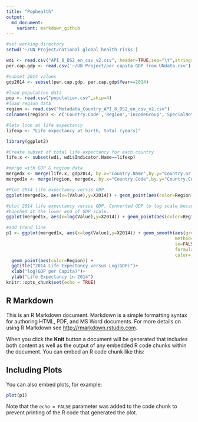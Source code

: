 ---
title: "Pophealth"
output: 
  md_document:
    variant: markdown_github
---

```{r setup, include=FALSE}
#set working directory
setwd('~/UN Project/national global health risks')

wdi <- read.csv("API_8_DS2_en_csv_v2.csv", header=TRUE,sep="\t",stringsAsFactors = TRUE)
per.cap.gdp <- read.csv('~/UN Project/per capita GDP from UNdata.csv')

#subset 2014 values
gdp2014 <- subset(per.cap.gdp, per.cap.gdp$Year==2014)

#load population data
pop <- read.csv("population.csv",skip=4)
#load region data
region <- read.csv("Metadata_Country_API_8_DS2_en_csv_v2.csv")
colnames(region) <- c('Country.Code','Region','IncomeGroup','SpecialNotes','TableName')

#lets look at life expectancy
lifexp <- "Life expectancy at birth, total (years)"

library(ggplot2)

#Create subset of total life expectancy for each country
life.x <- subset(wdi, wdi$Indicator.Name==lifexp)

#merge with GDP & region data
mergedx <- merge(life.x, gdp2014, by.x="Country.Name",by.y="Country.or.Area")
merged1x <- merge(region, mergedx, by.x="Country.Code",by.y="Country.Code")

#Plot 2014 life expectancy versis GDP. 
ggplot(merged1x, aes(x=(Value),y=X2014)) + geom_point(aes(color=Region))

#plot 2014 life expectancy versus GDP. Converted GDP to log scale because most points were
#bunched at the lower end of GDP scale.
ggplot(merged1x, aes(x=log(Value),y=X2014)) + geom_point(aes(color=Region))

#add trend line
p1 <- ggplot(merged1x, aes(x=log(Value),y=X2014)) + geom_smooth(aes(group=1), 
                                                                method='lm',
                                                                se=FALSE,
                                                                formula= y~ log(x),
                                                                color='red') +
  geom_point(aes(color=Region)) +
  ggtitle("2014 Life Expectancy versus Log(GDP)")+
  xlab("log(GDP per Capita)")+
  ylab("Life Expectancy in 2014") 
knitr::opts_chunk$set(echo = TRUE)
```

## R Markdown

This is an R Markdown document. Markdown is a simple formatting syntax for authoring HTML, PDF, and MS Word documents. For more details on using R Markdown see <http://rmarkdown.rstudio.com>.

When you click the **Knit** button a document will be generated that includes both content as well as the output of any embedded R code chunks within the document. You can embed an R code chunk like this:


## Including Plots

You can also embed plots, for example:

```{r pressure, echo=FALSE}
plot(p1)
```

Note that the `echo = FALSE` parameter was added to the code chunk to prevent printing of the R code that generated the plot.
